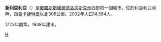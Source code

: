 {{coord|59.0561|N|60.6028|E|display=title}}
'''新利亞利亞'''（{{lang-ru|Но́вая Ля́ля}}）是[[俄羅斯|俄羅斯]][[斯維爾德洛夫斯克州|斯維爾德洛夫斯克州]]西部的一個城市，位於利亞利亞河畔，距[[葉卡捷琳堡|葉卡捷琳堡]]以北306公里。2002年人口14,584人。

1723年開埠。1938年建市。

{{斯維爾德洛夫斯克州城市}}

[[Category:斯維爾德洛夫斯克州城市|Н]]